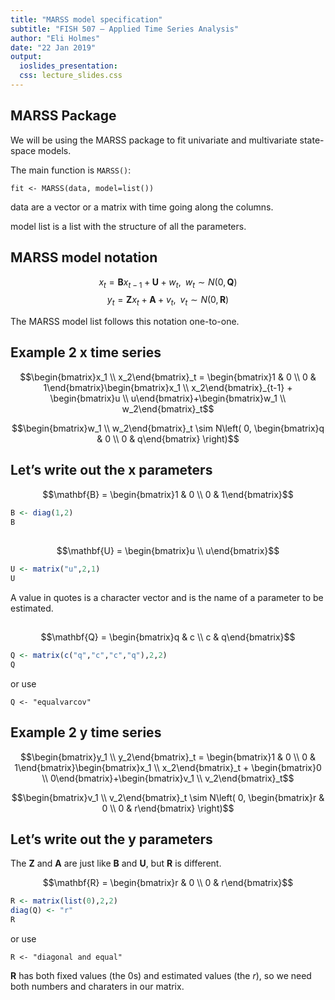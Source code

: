 ```yaml
---
title: "MARSS model specification"
subtitle: "FISH 507 – Applied Time Series Analysis"
author: "Eli Holmes"
date: "22 Jan 2019"
output:
  ioslides_presentation:
  css: lecture_slides.css
---
```



## MARSS Package

We will be using the MARSS package to fit univariate and multivariate state-space models. 

The main function is `MARSS()`:

```
fit <- MARSS(data, model=list())
```

data are a vector or a matrix with time going along the columns.

model list is a list with the structure of all the parameters.

## MARSS model notation

$$x_t = \mathbf{B}x_{t-1} + \mathbf{U} + w_t, \,\,\, w_t \sim N(0,\mathbf{Q})$$
$$y_t = \mathbf{Z}x_{t} + \mathbf{A} + v_t, \,\,\, v_t \sim N(0,\mathbf{R})$$
  
The MARSS model list follows this notation one-to-one.

## Example 2 x time series

$$\begin{bmatrix}x_1 \\ x_2\end{bmatrix}_t = \begin{bmatrix}1 & 0 \\ 0 & 1\end{bmatrix}\begin{bmatrix}x_1 \\ x_2\end{bmatrix}_{t-1} + \begin{bmatrix}u \\ u\end{bmatrix}+\begin{bmatrix}w_1 \\ w_2\end{bmatrix}_t$$

$$\begin{bmatrix}w_1 \\ w_2\end{bmatrix}_t \sim N\left( 0, \begin{bmatrix}q & 0 \\ 0 & q\end{bmatrix} \right)$$
  
## Let's write out the x parameters

$$\mathbf{B} = \begin{bmatrix}1 & 0 \\ 0 & 1\end{bmatrix}$$
```r
B <- diag(1,2)
B
```

##

$$\mathbf{U} = \begin{bmatrix}u \\ u\end{bmatrix}$$

```r
U <- matrix("u",2,1)
U
```

A value in quotes is a character vector and is the name of a parameter to be estimated.

##

$$\mathbf{Q} = \begin{bmatrix}q & c \\ c & q\end{bmatrix}$$

```r
Q <- matrix(c("q","c","c","q"),2,2)
Q
```

or use
```
Q <- "equalvarcov"
```

## Example 2 y time series

$$\begin{bmatrix}y_1 \\ y_2\end{bmatrix}_t = \begin{bmatrix}1 & 0 \\ 0 & 1\end{bmatrix}\begin{bmatrix}x_1 \\ x_2\end{bmatrix}_t + \begin{bmatrix}0 \\ 0\end{bmatrix}+\begin{bmatrix}v_1 \\ v_2\end{bmatrix}_t$$

$$\begin{bmatrix}v_1 \\ v_2\end{bmatrix}_t \sim N\left( 0, \begin{bmatrix}r & 0 \\ 0 & r\end{bmatrix} \right)$$
  
## Let's write out the y parameters

The $\mathbf{Z}$ and $\mathbf{A}$ are just like $\mathbf{B}$ and $\mathbf{U}$, but $\mathbf{R}$ is different.

$$\mathbf{R} = \begin{bmatrix}r & 0 \\ 0 & r\end{bmatrix}$$

```r
R <- matrix(list(0),2,2)
diag(Q) <- "r"
R
```

or use
```
R <- "diagonal and equal"
```

$\mathbf{R}$ has both fixed values (the 0s) and estimated values (the $r$), so we need both numbers and charaters in our matrix.
  